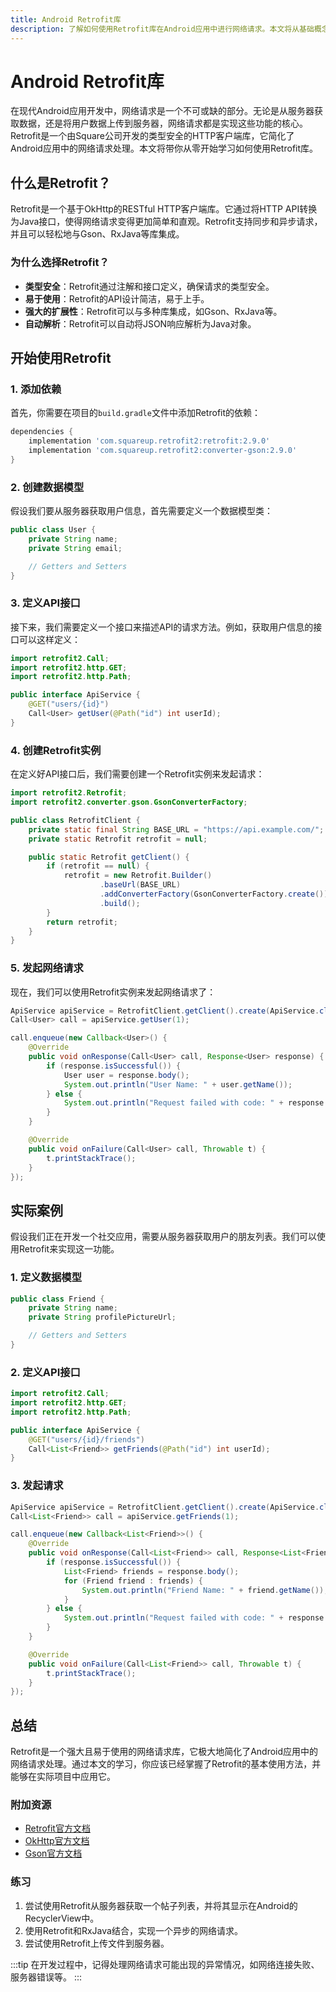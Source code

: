 ```yaml
---
title: Android Retrofit库
description: 了解如何使用Retrofit库在Android应用中进行网络请求。本文将从基础概念开始，逐步讲解Retrofit的使用方法，并提供实际案例和代码示例。
---
```


# Android Retrofit库

在现代Android应用开发中，网络请求是一个不可或缺的部分。无论是从服务器获取数据，还是将用户数据上传到服务器，网络请求都是实现这些功能的核心。Retrofit是一个由Square公司开发的类型安全的HTTP客户端库，它简化了Android应用中的网络请求处理。本文将带你从零开始学习如何使用Retrofit库。

## 什么是Retrofit？

Retrofit是一个基于OkHttp的RESTful HTTP客户端库。它通过将HTTP API转换为Java接口，使得网络请求变得更加简单和直观。Retrofit支持同步和异步请求，并且可以轻松地与Gson、RxJava等库集成。

### 为什么选择Retrofit？

- **类型安全**：Retrofit通过注解和接口定义，确保请求的类型安全。
- **易于使用**：Retrofit的API设计简洁，易于上手。
- **强大的扩展性**：Retrofit可以与多种库集成，如Gson、RxJava等。
- **自动解析**：Retrofit可以自动将JSON响应解析为Java对象。

## 开始使用Retrofit

### 1. 添加依赖

首先，你需要在项目的`build.gradle`文件中添加Retrofit的依赖：

```groovy
dependencies {
    implementation 'com.squareup.retrofit2:retrofit:2.9.0'
    implementation 'com.squareup.retrofit2:converter-gson:2.9.0'
}
```

### 2. 创建数据模型

假设我们要从服务器获取用户信息，首先需要定义一个数据模型类：

```java
public class User {
    private String name;
    private String email;

    // Getters and Setters
}
```

### 3. 定义API接口

接下来，我们需要定义一个接口来描述API的请求方法。例如，获取用户信息的接口可以这样定义：

```java
import retrofit2.Call;
import retrofit2.http.GET;
import retrofit2.http.Path;

public interface ApiService {
    @GET("users/{id}")
    Call<User> getUser(@Path("id") int userId);
}
```

### 4. 创建Retrofit实例

在定义好API接口后，我们需要创建一个Retrofit实例来发起请求：

```java
import retrofit2.Retrofit;
import retrofit2.converter.gson.GsonConverterFactory;

public class RetrofitClient {
    private static final String BASE_URL = "https://api.example.com/";
    private static Retrofit retrofit = null;

    public static Retrofit getClient() {
        if (retrofit == null) {
            retrofit = new Retrofit.Builder()
                    .baseUrl(BASE_URL)
                    .addConverterFactory(GsonConverterFactory.create())
                    .build();
        }
        return retrofit;
    }
}
```

### 5. 发起网络请求

现在，我们可以使用Retrofit实例来发起网络请求了：

```java
ApiService apiService = RetrofitClient.getClient().create(ApiService.class);
Call<User> call = apiService.getUser(1);

call.enqueue(new Callback<User>() {
    @Override
    public void onResponse(Call<User> call, Response<User> response) {
        if (response.isSuccessful()) {
            User user = response.body();
            System.out.println("User Name: " + user.getName());
        } else {
            System.out.println("Request failed with code: " + response.code());
        }
    }

    @Override
    public void onFailure(Call<User> call, Throwable t) {
        t.printStackTrace();
    }
});
```

## 实际案例

假设我们正在开发一个社交应用，需要从服务器获取用户的朋友列表。我们可以使用Retrofit来实现这一功能。

### 1. 定义数据模型

```java
public class Friend {
    private String name;
    private String profilePictureUrl;

    // Getters and Setters
}
```

### 2. 定义API接口

```java
import retrofit2.Call;
import retrofit2.http.GET;
import retrofit2.http.Path;

public interface ApiService {
    @GET("users/{id}/friends")
    Call<List<Friend>> getFriends(@Path("id") int userId);
}
```

### 3. 发起请求

```java
ApiService apiService = RetrofitClient.getClient().create(ApiService.class);
Call<List<Friend>> call = apiService.getFriends(1);

call.enqueue(new Callback<List<Friend>>() {
    @Override
    public void onResponse(Call<List<Friend>> call, Response<List<Friend>> response) {
        if (response.isSuccessful()) {
            List<Friend> friends = response.body();
            for (Friend friend : friends) {
                System.out.println("Friend Name: " + friend.getName());
            }
        } else {
            System.out.println("Request failed with code: " + response.code());
        }
    }

    @Override
    public void onFailure(Call<List<Friend>> call, Throwable t) {
        t.printStackTrace();
    }
});
```

## 总结

Retrofit是一个强大且易于使用的网络请求库，它极大地简化了Android应用中的网络请求处理。通过本文的学习，你应该已经掌握了Retrofit的基本使用方法，并能够在实际项目中应用它。

### 附加资源

- [Retrofit官方文档](https://square.github.io/retrofit/)
- [OkHttp官方文档](https://square.github.io/okhttp/)
- [Gson官方文档](https://github.com/google/gson)

### 练习

1. 尝试使用Retrofit从服务器获取一个帖子列表，并将其显示在Android的RecyclerView中。
2. 使用Retrofit和RxJava结合，实现一个异步的网络请求。
3. 尝试使用Retrofit上传文件到服务器。

:::tip
在开发过程中，记得处理网络请求可能出现的异常情况，如网络连接失败、服务器错误等。
:::